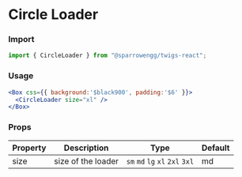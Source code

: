 # Circle Loader

### Import

```jsx
import { CircleLoader } from "@sparrowengg/twigs-react";
```

### Usage 
```jsx live
<Box css={{ background:'$black900', padding:'$6' }}>
  <CircleLoader size="xl" />
</Box>
```

### Props
| Property       | Description                                | Type                    | Default |
|----------------|--------------------------------------------|-------------------------|---------|
| size           | size of the loader                         | `sm` `md` `lg` `xl` `2xl` `3xl`   | md     |
